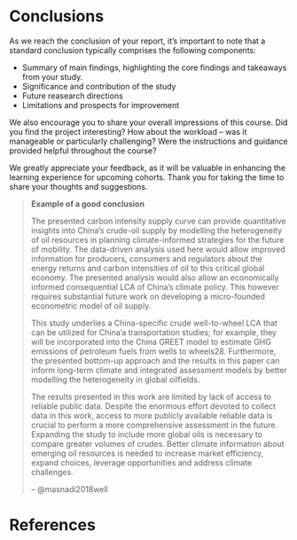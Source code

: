 # Conclusions

As we reach the conclusion of your report, it's important to note that a standard conclusion typically comprises the following components:

- Summary of main findings, highlighting the core findings and takeaways from your study.
- Significance and contribution of the study 
- Future reasearch directions
- Limitations and prospects for improvement

We also encourage you to share your overall impressions of this course. Did you find the project interesting? How about the workload – was it manageable or particularly challenging? Were the instructions and guidance provided helpful throughout the course?

We greatly appreciate your feedback, as it will be valuable in enhancing the learning experience for upcoming cohorts. Thank you for taking the time to share your thoughts and suggestions.

> **Example of a good conclusion**
>
> The presented carbon intensity supply curve can provide quantitative insights into China’s crude-oil supply by modelling the heterogeneity of oil resources in planning climate-informed strategies for the future of mobility. The data-driven analysis used here would allow improved information for producers, consumers and regulators about the energy returns and carbon intensities of oil to this critical global economy. The presented analysis would also allow an economically informed consequential LCA of China's climate policy. This however requires substantial future work on developing a micro-founded econometric model of oil supply. 
>
> This study underlies a China-specific crude well-to-wheel LCA that can be utilized for China’a transportation studies; for example, they will be incorporated into the China GREET model to estimate GHG emissions of petroleum fuels from wells to wheels28. Furthermore, the presented bottom-up approach and the results in this paper can inform long-term climate and integrated assessment models by better modelling the heterogeneity in global oilfields. 
>
> The results presented in this work are limited by lack of access to reliable public data. Despite the enormous effort devoted to collect data in this work, access to more publicly available reliable data is crucial to perform a more comprehensive assessment in the future. Expanding the study to include more global oils is necessary to compare greater volumes of crudes. Better climate information about emerging oil resources is needed to increase market efficiency, expand choices, leverage opportunities and address climate challenges.
>
> -- @masnadi2018well




# References {-}

::: {#refs}
:::

